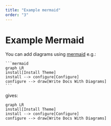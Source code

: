```yaml
---
title: "Example mermaid"
order: "3"
---
```


# Example Mermaid

You can add diagrams using [mermaid](https://mermaidjs.github.io/#/) e.g.:

````
```mermaid
graph LR
install[Install Theme]
install --> configure[Configure]
configure --> draw[Write Docs With Diagrams]
```
````

gives:

```mermaid
graph LR
install[Install Theme]
install --> configure[Configure]
configure --> draw[Write Docs With Diagrams]
```
